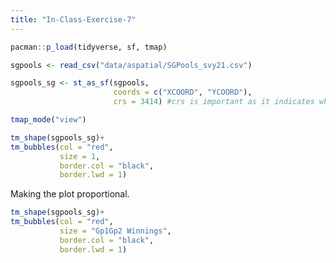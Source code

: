```yaml
---
title: "In-Class-Exercise-7"
---
```


```r
pacman::p_load(tidyverse, sf, tmap) 
```

```r
sgpools <- read_csv("data/aspatial/SGPools_svy21.csv")
```

```r
sgpools_sg <- st_as_sf(sgpools, 
                       coords = c("XCOORD", "YCOORD"), 
                       crs = 3414) #crs is important as it indicates which country projection is being used 
```

```r
tmap_mode("view") 
```

```r
tm_shape(sgpools_sg)+
tm_bubbles(col = "red",
           size = 1,
           border.col = "black",
           border.lwd = 1)

```

Making the plot proportional.

```r
tm_shape(sgpools_sg)+
tm_bubbles(col = "red",
           size = "Gp1Gp2 Winnings",
           border.col = "black",
           border.lwd = 1)
```
